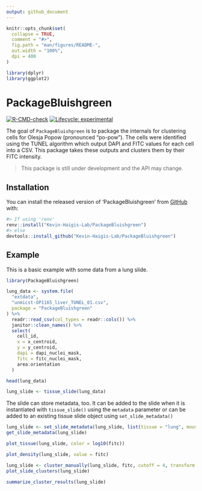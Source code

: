 ```yaml
---
output: github_document
---
```


<!-- README.md is generated from README.Rmd. Please edit that file -->

```r
knitr::opts_chunk$set(
  collapse = TRUE,
  comment = "#>",
  fig.path = "man/figures/README-",
  out.width = "100%",
  dpi = 400
)

library(dplyr)
library(ggplot2)
```

# PackageBluishgreen

<!-- badges: start -->
[![R-CMD-check](https://github.com/Kevin-Haigis-Lab/PackageBluishgreen/workflows/R-CMD-check/badge.svg)](https://github.com/Kevin-Haigis-Lab/PackageBluishgreen/actions)
[![Lifecycle: experimental](https://img.shields.io/badge/lifecycle-experimental-orange.svg)](https://www.tidyverse.org/lifecycle/#experimental)
<!-- badges: end -->

The goal of `PackageBluishgreen` is to package the internals for clustering cells for Olesja Popow (pronounced "po-pow").
The cells were identified using the TUNEL algorithm which output DAPI and FITC values for each cell into a CSV. 
This package takes these outputs and clusters them by their FITC intensity.

> This package is still under development and the API may change.

## Installation

You can install the released version of 'PackageBluishgreen' from [GitHub](https://github.com/Kevin-Haigis-Lab/PackageBluishgreen) with:

``` r
#> If using 'renv'
renv::install("Kevin-Haigis-Lab/PackageBluishgreen")
#> else
devtools::install_github("Kevin-Haigis-Lab/PackageBluishgreen")
```

## Example

This is a basic example with some data from a lung slide.

```r
library(PackageBluishgreen)

lung_data <- system.file(
  "extdata",
  "unmicst-OP1165_liver_TUNEL_01.csv",
  package = "PackageBluishgreen"
) %>%
  readr::read_csv(col_types = readr::cols()) %>%
  janitor::clean_names() %>%
  select(
    cell_id,
    x = x_centroid,
    y = y_centroid,
    dapi = dapi_nuclei_mask,
    fitc = fitc_nuclei_mask,
    area:orientation
  )

head(lung_data)
```

```r
lung_slide <- tissue_slide(lung_data)
```

The slide can store metadata, too.
It can be added to the slide when it is instantiated with `tissue_slide()` using the `metadata` parameter or can be added to an existing tissue slide object using `set_slide_metadata()`

```r
lung_slide <- set_slide_metadata(lung_slide, list(tissue = "lung", mouse = "OP24"))
get_slide_metadata(lung_slide)
```

```r
plot_tissue(lung_slide, color = log10(fitc))
```

```r
plot_density(lung_slide, value = fitc)
```

```r
lung_slide <- cluster_manually(lung_slide, fitc, cutoff = 4, transform = log10)
plot_slide_clusters(lung_slide)
```

```r
summarize_cluster_results(lung_slide)
```

